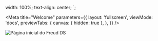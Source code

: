 
  width: 100%;
  text-align: center;
`;

<Meta
  title="Welcome"
  parameters={{
    layout: 'fullscreen',
    viewMode: 'docs',
    previewTabs: {
      canvas: { hidden: true },
    },
  }}
/>

<StyledDiv>
  <img src={imageUrl} alt="Página inicial do Freud DS" />
</StyledDiv>
